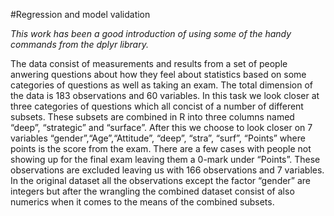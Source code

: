 #Regression and model validation

*This work has been a good introduction of using some of the handy commands from the dplyr library.*

The data consist of measurements and results from a set of people anwering questions about how they feel about statistics based on some categories of questions as well as taking an exam. The total dimension of the data is 183 observations and 60 variables. In this task we look closer at three categories of questions which all concist of a number of different subsets. These subsets are combined in R into three columns named "deep", "strategic" and "surface". After this we choose to look closer on 7 variables "gender","Age","Attitude", "deep", "stra", "surf", "Points" where points is the score from the exam. There are a few cases with people not showing up for the final exam leaving them a 0-mark under "Points". These observations are excluded leaving us with 166 observations and 7 variables. In the original dataset all the observations except the factor "gender" are integers but after the wrangling the combined dataset consist of also numerics when it comes to the means of the combined subsets.
